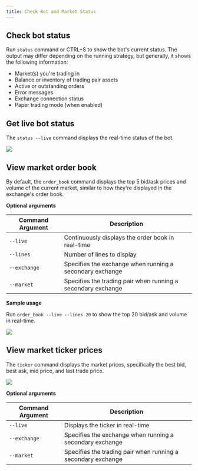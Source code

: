 ```yaml
---
title: Check Bot and Market Status
---
```



## Check bot status

Run `status` command or CTRL+S to show the bot's current status. The output may differ depending on the running strategy, but generally, it shows the following information:

- Market(s) you're trading in
- Balance or inventory of trading pair assets
- Active or outstanding orders
- Error messages
- Exchange connection status
- Paper trading mode (when enabled)

## Get live bot status

The `status --live` command displays the real-time status of the bot.

![](/img/status-live.gif)

<Callout
  type="note"
  body="Currently, this feature works on all strategies except Liquidity Mining strategy."
/>

## View market order book

By default, the `order_book` command displays the top 5 bid/ask prices and volume of the current market, similar to how they're displayed in the exchange's order book.

**Optional arguments**

| Command Argument | Description                                                  |
| ---------------- | ------------------------------------------------------------ |
| `--live`         | Continuously displays the order book in real-time            |
| `--lines`        | Number of lines to display                                   |
| `--exchange`     | Specifies the exchange when running a secondary exchange     |
| `--market`       | Specifies the trading pair when running a secondary exchange |

**Sample usage**

Run `order_book --live --lines 20` to show the top 20 bid/ask and volume in real-time.

![](/img/orderbook-live-lines.gif)

## View market ticker prices

The `ticker` command displays the market prices, specifically the best bid, best ask, mid price, and last trade price.

![](/img/ticker-command.png)

**Optional arguments**

| Command Argument | Description                                                  |
| ---------------- | ------------------------------------------------------------ |
| `--live`         | Displays the ticker in real-time                             |
| `--exchange`     | Specifies the exchange when running a secondary exchange     |
| `--market`       | Specifies the trading pair when running a secondary exchange |
